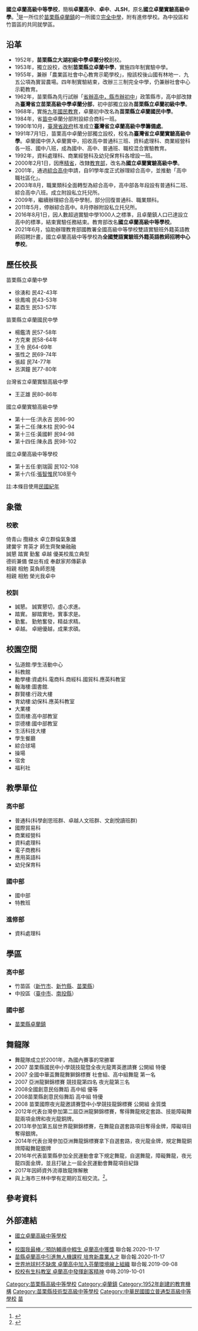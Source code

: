 {{Infobox School
|name           = 國立卓蘭高級中等學校
|other_name     = ;National Jhuolan Senior High School
|motto          = 誠懇.踏實.勤奮.卓越
|established    =1952年<br>(苗栗縣立大湖初級中學卓蘭分校)
|image          = File:National Jhuo-Lan Senior High School.jpg
|type           = [[普通型高級中等學校|普通型高級中等學校]]

[[技術型高級中等學校|技術型高級中等學校]]
[[完全中學|完全中學]]
|affiliation    = [[中華民國教育部|中華民國教育部]]
|grades         = 國一至高三
|president      = [[苗栗縣|苗栗縣]][[卓蘭鎮|卓蘭鎮]]
|principal      = 張智惟
|staff          = 22人
|faculty        = 118人
|students       = 1,100人<br>高中部861人；34班<br>國中部240人；11班
|conference     = 
|colors         =
|mascot         = 
|free_label     = 招生性別
|free_text      = 男女兼收
|free_label2    = 校地面積
|free_text2     = 79,821平方公尺
|free_label3    = 
|free_text3     = 
|location       = {{flagicon|TWN}}[[苗栗縣|苗栗縣]][[卓蘭鎮|卓蘭鎮]]老-{庄}-里161號
|number         = +886-4-2589-2007
|fax            = +886-4-2589-4634
|website        = [http://www.jlsh.mlc.edu.tw/ www.jlsh.mlc.edu.tw]
}}
'''國立卓蘭高級中等學校'''，簡稱'''卓蘭高中'''、'''卓中'''、'''JLSH'''，原名'''國立卓蘭實驗高級中學'''。<ref>{{cite web|url=http://news.ltn.com.tw/news/life/breakingnews/1781089|title=「實驗」性任務完成 卓蘭實中更名卓蘭高中|work=自由時報|date=2016-08-01|accessdate=2017-08-06|archive-date=2018-12-08|archive-url=https://web.archive.org/web/20181208021648/http://news.ltn.com.tw/news/life/breakingnews/1781089|dead-url=no}}</ref>是一所位於[[苗栗縣|苗栗縣]][[卓蘭鎮|卓蘭鎮]]的一所國立[[完全中學|完全中學]]，附有進修學校。為中投區和竹苗區的共同就學區。

== 沿革 ==
*1952年，'''苗栗縣立大湖初級中學卓蘭分校'''創校。
*1953年，獨立設校，改制'''苗栗縣立卓蘭中學'''，實施四年制實驗中學。
*1955年，兼辦「農業區社會中心教育示範學校」，撥該校後山國有林地一．九五公項為實習農場。四年制實驗結束，改辦三三制完全中學，仍兼辦社會中心示範教育。
*1962年，苗栗縣為先行試辦「[[省辦高中，縣市辦初中|省辦高中，縣市辦初中]]」政策縣市，高中部改隸為'''臺灣省立苗栗高級中學卓蘭分部'''，初中部獨立設為'''苗栗縣立卓蘭初級中學'''。
*1968年，實施[[九年國民教育|九年國民教育]]，卓蘭初中改名為'''苗栗縣立卓蘭國民中學'''。
*1984年，省[[苗中|苗中]]卓蘭分部附設綜合商科一班。
*1990年10月，[[臺灣省政府|臺灣省政府]]核准成立'''臺灣省立卓蘭高級中學籌備處'''。
*1991年7月1日，苗栗高中卓蘭分部獨立設校，校名為'''臺灣省立卓蘭實驗高級中學'''。卓蘭國中併入卓蘭實中，招收高中普通科三班、資料處理科、商業經營科各一班、國中八班，成為國中、高中、普通班、職校混合實驗教育。
*1992年，資料處理科、商業經營科及幼兒保育科各增設一班。
*2000年2月1日，因應[[精省|精省]]，改隸[[中華民國教育部|教育部]]，改名為'''國立卓蘭實驗高級中學'''。
*2001年，通過[[綜合高中|綜合高中]]申請，自91學年度正式辦理綜合高中，並推動「高中職社區化」。
*2003年8月，職業類科全面轉型為綜合高中，高中部各年段設有普通科二班、綜合高中八班。成立附設私立托兒所。
*2009年，繼續辦理綜合高中學制，部分回復普通科、職業類科。
*2011年5月，停辦綜合高中。8月停辦附設私立托兒所。
*2016年8月1日，因人數超過實驗中學1000人之標準，且卓蘭鎮人口已達設立高中的標準，結束實驗任務結束。教育部改名'''國立卓蘭高級中等學校'''。
*2021年6月，協助辦理教育部國教署全國高級中等學校雙語實驗班外籍英語教師招聘計畫，國立卓蘭高級中等學校為'''全國雙語實驗班外籍英語教師招聘中心學校'''。

== 歷任校長 ==

;苗栗縣立卓蘭中學
*徐湧和 民42-43年
*徐鳳鳴 民43-53年
*葛酉生 民53-57年
;苗栗縣立卓蘭國民中學
*楊鑑清 民57-58年 
*方克東 民58-64年
*王令   民64-69年
*張性之 民69-74年
*張超   民74-77年
*呂淇鐘 民77-80年

;台灣省立卓蘭實驗高級中學
*王正雄 民80-86年
;國立卓蘭實驗高級中學
*第十一任:洪永吉 民86-90 
*第十二任:陳木柱 民90-94
*第十三任:黃國軒 民94-98
*第十四任:陳永昌 民98-102
;國立卓蘭高級中等學校
*第十五任:劉瑞圓 民102-108
*第十六任:[[張智惟|張智惟]]民108至今

註:本條目使用[[民國紀年|民國紀年]]

== 象徵 ==

===校歌===

倚青山 攬綠水 卓立群倫氣象雄<br />

建黌宇 育英才 師生齊聚樂融融<br />

誠懇 踏實 勤奮 卓越 優美校風立典型<br />

德術兼備 傑出有成 奉獻家邦傳薪承<br />

相親 相勉 莫負師恩隆<br />

相親 相勉 榮光我卓中<br />

===校訓===
*誠懇。     誠實懇切，虛心求進。
*踏實。     腳踏實地，實事求是。
*勤奮。     勤勉奮發，精益求精。
*卓越。     卓絕優越，成果求碩。

==校園空間==
*弘道館:學生活動中心
*科教館
*勵學樓:資處科.電商科.商經科.國貿科.應英科教室
*翰海樓:圖書館.
*群賢樓:行政大樓
*育幼樓:幼保科.應英科教室
*大業樓
*霑雨樓:高中部教室
*崇德樓:國中部教室
*生活科技大樓
*學生餐廳
*綜合球場
*操場
*宿舍
*福利社

==教學單位==
===高中部===
*普通科(科學創思班群、卓越人文班群、文創悅讀班群)
*國際貿易科
*商業經營科
*資料處理科
*電子商務科
*應用英語科
*幼兒保育科

===國中部===
*國中部
*特教班

===進修部===
*資料處理科

==學區== 

===高中部===
* 竹苗區（[[新竹市|新竹市]]、[[新竹縣|新竹縣]]、[[苗栗縣|苗栗縣]]）
* 中投區（[[臺中市|臺中市]]、[[南投縣|南投縣]]）

===國中部===
*[[苗栗縣|苗栗縣]][[卓蘭鎮|卓蘭鎮]]

==舞龍隊== 
*舞龍隊成立於2001年，為國內賽事的常勝軍
*2007 苗栗縣國民中小學競技龍暨全夜光龍菁英邀請賽 公開組 特優
*2007 全國中華盃舞龍舞獅錦標賽 社會組、高中組舞龍 第一名
*2007 亞洲龍獅錦標賽 競技龍第四名 夜光龍第三名
*2008全國創意民俗舞蹈 高中組 優等
*2008苗栗縣創意民俗舞蹈 高中組 特優
*2008 苗栗國際夜光龍邀請賽暨中小學競技龍錦標賽 公開組 金質獎
*2012年代表台灣參加第二屆亞洲龍獅錦標賽，奪得舞龍規定套路、技能障礙舞龍兩項金牌和夜光龍銅牌。
*2013年參加第五屆世界龍獅錦標賽，在舞龍自選套路項目奪得金牌，障礙項目奪得銀牌。
*2014年代表台灣參加亞洲舞龍錦標賽拿下自選套路，夜光龍金牌，規定舞龍銅牌障礙舞龍銀牌
*2016年代表苗栗縣參加全民運動會拿下規定舞龍，自選舞龍，障礙舞龍，夜光龍四面金牌，並且打破上一屆全民運動會舞龍項目紀錄
*2017年因師資外流導致龍隊解散
*與上海市三林中學有定期的互相交流。<ref>{{cite web|url=http://news.ltn.com.tw/news/life/breakingnews/1516529|title=全國民俗體育競賽登場 卓蘭高中舞龍隊吸睛|work=自由時報|date=2015-11-22|accessdate=2017-08-06|archive-date=2019-06-13|archive-url=https://web.archive.org/web/20190613110936/https://news.ltn.com.tw/news/life/breakingnews/1516529|dead-url=no}}</ref>。

==參考資料==
{{reflist}}

== 外部連結 ==
*[https://www.jlsh.mlc.edu.tw/ 國立卓蘭高級中等學校] {{Wayback|url=https://www.jlsh.mlc.edu.tw/ |date=20220418022702 }}{{zh-tw}}
*{{facebook|cles.edu.tw|卓蘭高中}}{{zh-tw}}
*[https://udn.com/news/story/6898/5020035 校園我最棒／預防輔導中輟生 卓蘭高中獲獎] {{Wayback|url=https://udn.com/news/story/6898/5020035 |date=20210608082240 }}聯合報.2020-11-17
*[https://udn.com/news/story/6898/4996293 苗縣卓蘭高中引進無人機課程 培育新農業人才] {{Wayback|url=https://udn.com/news/story/6898/4996293 |date=20210608083315 }}聯合報.2020-11-17
*[https://udn.com/news/story/6898/4036214 世界地球村不缺席 卓蘭高中加入芬蘭環境線上組織] {{Wayback|url=https://udn.com/news/story/6898/4036214 |date=20210608083317 }}聯合報.2019-09-08
*[https://www.chinatimes.com/realtimenews/20191001003426-260405?chdtv 校校有生科教室 卓蘭高中發揮創客精神] {{Wayback|url=https://www.chinatimes.com/realtimenews/20191001003426-260405?chdtv |date=20210608083315 }}中時.2019-10-01

{{苗栗縣高級中等學校}}

[[Category:苗栗縣高級中等學校|Category:苗栗縣高級中等學校]]
[[Category:卓蘭鎮|Category:卓蘭鎮]]
[[Category:1952年創建的教育機構|Category:1952年創建的教育機構]]
[[Category:苗栗縣技術型高級中等學校|Category:苗栗縣技術型高級中等學校]]
[[Category:中華民國國立普通型高級中等學校|Category:中華民國國立普通型高級中等學校]]
[[Category:中華民國國立技術型高級中等學校|苗]]